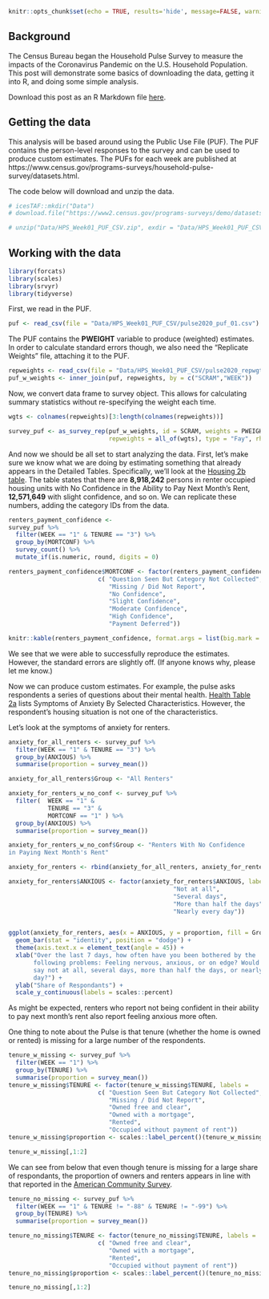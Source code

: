 
```r
knitr::opts_chunk$set(echo = TRUE, results='hide', message=FALSE, warning=FALSE)
```

## Background

The Census Bureau began the Household Pulse Survey to measure the impacts of the Coronavirus Pandemic on the U.S. Household Population. This post will demonstrate some basics of downloading the data, getting it into R, and doing some simple analysis.

Download this post as an R Markdown file [here](https://github.com/abibler/Census_Household_Pulse).

## Getting the data

This analysis will be based around using the Public Use File (PUF). The PUF contains the person-level responses to the survey and can be used to produce custom estimates. The PUFs for each week are published at https://www.census.gov/programs-surveys/household-pulse-survey/datasets.html. 

The code below will download and unzip the data.

```r
# icesTAF::mkdir("Data")
# download.file("https://www2.census.gov/programs-surveys/demo/datasets/hhp/2020/wk1/HPS_Week01_PUF_CSV.zip", "Data/HPS_Week01_PUF_CSV.zip")

# unzip("Data/HPS_Week01_PUF_CSV.zip", exdir = "Data/HPS_Week01_PUF_CSV")
```


## Working with the data

```r
library(forcats)
library(scales)
library(srvyr)
library(tidyverse)
```

First, we read in the PUF.

``` r
puf <- read_csv(file = "Data/HPS_Week01_PUF_CSV/pulse2020_puf_01.csv")
```

The PUF contains the **PWEIGHT** variable to produce (weighted) estimates. In order to calculate standard errors though, we also need the "Replicate Weights" file, attaching it to the PUF.

``` r
repweights <- read_csv(file = "Data/HPS_Week01_PUF_CSV/pulse2020_repwgt_puf_01.csv")
puf_w_weights <- inner_join(puf, repweights, by = c("SCRAM","WEEK"))
```

Now, we convert data frame to survey object. This allows for calculating summary statistics without re-specifying the weight each time.

```r
wgts <- colnames(repweights)[3:length(colnames(repweights))]

survey_puf <- as_survey_rep(puf_w_weights, id = SCRAM, weights = PWEIGHT, 
                            repweights = all_of(wgts), type = "Fay", rho = 0.5005)
```

And now we should be all set to start analyzing the data. First, let's make sure we know what we are doing by estimating something that already appears in the Detailed Tables. Specifically, we'll look at the [Housing 2b table](https://www2.census.gov/programs-surveys/demo/tables/hhp/2020/wk1/housing2b_week1.xlsx). The table states that there are **8,918,242** persons in renter occupied housing units with No Confidence in the Ability to Pay Next Month's Rent, **12,571,649** with slight confidence, and so on. We can replicate these numbers, adding the category IDs from the data.

```r
renters_payment_confidence <- 
survey_puf %>% 
  filter(WEEK == "1" & TENURE == "3") %>% 
  group_by(MORTCONF) %>% 
  survey_count() %>%
  mutate_if(is.numeric, round, digits = 0)

renters_payment_confidence$MORTCONF <- factor(renters_payment_confidence$MORTCONF, labels = 
                         c( "Question Seen But Category Not Collected",
                            "Missing / Did Not Report",
                            "No Confidence",
                            "Slight Confidence",
                            "Moderate Confidence",
                            "High Confidence",
                            "Payment Deferred"))

knitr::kable(renters_payment_confidence, format.args = list(big.mark = ","))
```
We see that we were able to successfully reproduce the estimates. However, the standard errors are slightly off. (If anyone knows why, please let me know.) 

Now we can produce custom estimates. For example, the pulse asks respondents a series of questions about their mental health. [Health Table 2a](https://www2.census.gov/programs-surveys/demo/tables/hhp/2020/wk1/health2a_week1.xlsx) lists Symptoms of Anxiety By Selected Characteristics. However, the respondent's housing situation is not one of the characteristics.

Let's look at the symptoms of anxiety for renters.

```r
anxiety_for_all_renters <- survey_puf %>% 
  filter(WEEK == "1" & TENURE == "3") %>% 
  group_by(ANXIOUS) %>% 
  summarise(proportion = survey_mean())

anxiety_for_all_renters$Group <- "All Renters"

anxiety_for_renters_w_no_conf <- survey_puf %>% 
  filter(  WEEK == "1" & 
           TENURE == "3" & 
           MORTCONF == "1" ) %>% 
  group_by(ANXIOUS) %>% 
  summarise(proportion = survey_mean())

anxiety_for_renters_w_no_conf$Group <- "Renters With No Confidence 
in Paying Next Month's Rent"

anxiety_for_renters <- rbind(anxiety_for_all_renters, anxiety_for_renters_w_no_conf)

anxiety_for_renters$ANXIOUS <- factor(anxiety_for_renters$ANXIOUS, labels = c("Missing", 
                                              "Not at all",
                                              "Several days",
                                              "More than half the days",
                                              "Nearly every day"))


ggplot(anxiety_for_renters, aes(x = ANXIOUS, y = proportion, fill = Group)) +
  geom_bar(stat = "identity", position = "dodge") +
  theme(axis.text.x = element_text(angle = 45)) +
  xlab("Over the last 7 days, how often have you been bothered by the
       following problems: Feeling nervous, anxious, or on edge? Would you
       say not at all, several days, more than half the days, or nearly every
       day?") +
  ylab("Share of Respondants") + 
  scale_y_continuous(labels = scales::percent)
```



As might be expected, renters who report not being confident in their ability to pay next month's rent also report feeling anxious more often.

One thing to note about the Pulse is that tenure (whether the home is owned or rented) is missing for a large number of the respondents.

```r
tenure_w_missing <- survey_puf %>% 
  filter(WEEK == "1") %>% 
  group_by(TENURE) %>% 
  summarise(proportion = survey_mean())
tenure_w_missing$TENURE <- factor(tenure_w_missing$TENURE, labels = 
                         c( "Question Seen But Category Not Collected",
                            "Missing / Did Not Report",
                            "Owned free and clear",
                            "Owned with a mortgage",
                            "Rented",
                            "Occupied without payment of rent"))
tenure_w_missing$proportion <- scales::label_percent()(tenure_w_missing$proportion)

tenure_w_missing[,1:2]
```
We can see from below that even though tenure is missing for a large share of respondants, the proportion of owners and renters appears in line with that reported in the [American Community Survey](https://data.census.gov/cedsci/table?q=b25003&tid=ACSDT1Y2019.B25003).  

```r
tenure_no_missing <- survey_puf %>% 
  filter(WEEK == "1" & TENURE != "-88" & TENURE != "-99") %>% 
  group_by(TENURE) %>% 
  summarise(proportion = survey_mean())

tenure_no_missing$TENURE <- factor(tenure_no_missing$TENURE, labels = 
                         c( "Owned free and clear",
                            "Owned with a mortgage",
                            "Rented",
                            "Occupied without payment of rent"))
tenure_no_missing$proportion <- scales::label_percent()(tenure_no_missing$proportion)

tenure_no_missing[,1:2]
```

